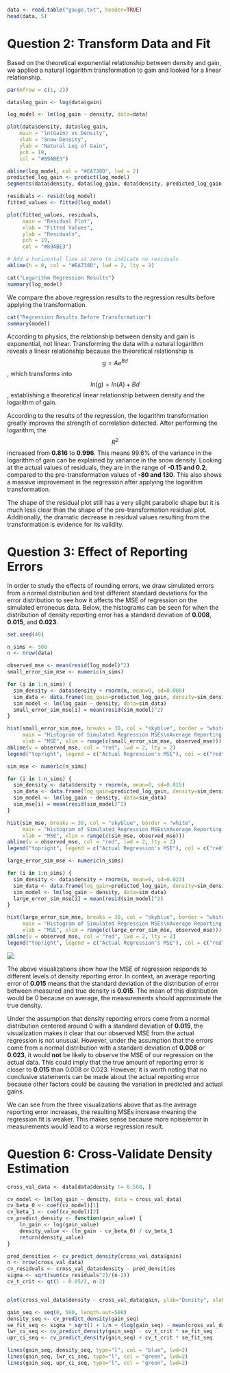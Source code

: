 ```r
data <- read.table("gauge.txt", header=TRUE)
head(data, 5)
```

# Question 2: Transform Data and Fit

Based on the theoretical exponential relationship between density and gain, we applied a natural logarithm transformation to gain and looked for a linear relationship.

```r
par(mfrow = c(1, 2))

data$log_gain <- log(data$gain)

log_model <- lm(log_gain ~ density, data=data)

plot(data$density, data$log_gain,
    main = "ln(Gain) vs Density", 
    xlab = "Snow Density", 
    ylab = "Natural Log of Gain", 
    pch = 19, 
    col = "#89ABE3")

abline(log_model, col = "#EA738D", lwd = 2)
predicted_log_gain <- predict(log_model)
segments(data$density, data$log_gain, data$density, predicted_log_gain, col = "purple", lwd = 1, lty = 2)

residuals <- resid(log_model)
fitted_values <- fitted(log_model)

plot(fitted_values, residuals, 
     main = "Residual Plot", 
     xlab = "Fitted Values", 
     ylab = "Residuals", 
     pch = 19, 
     col = "#89ABE3")

# Add a horizontal line at zero to indicate no residuals
abline(h = 0, col = "#EA738D", lwd = 2, lty = 2)
```

```r
cat("Logarithm Regression Results")
summary(log_model)
```

We compare the above regression results to the regression results before applying the transformation.

```r
cat("Regression Results Before Transformation")
summary(model)
```

According to physics, the relationship between density and gain is exponential, not linear. Transforming the data with a natural logarithm reveals a linear relationship because the theoretical relationship is $$g = Ae^{Bd}$$, which transforms into $$ln(g) = ln(A) + Bd$$, establishing a theoretical linear relationship between density and the logarithm of gain.

According to the results of the regression, the logarithm transformation greatly improves the strength of correlation detected. After performing the logarithm, the $$R^2$$ increased from **0.816** to **0.996**. This means 99.6% of the variance in the logarithm of gain can be explained by variance in the snow density. Looking at the actual values of residuals, they are in the range of **-0.15 and 0.2**, compared to the pre-transformation values of **-80 and 130**. This also shows a massive improvement in the regression after applying the logarithm transformation.

The shape of the residual plot still has a very slight parabolic shape but it is much less clear than the shape of the pre-transformation residual plot. Additionally, the dramatic decrease in residual values resulting from the transformation is evidence for its validity.

# Question 3: Effect of Reporting Errors

In order to study the effects of rounding errors, we draw simulated errors from a normal distribution and test different standard deviations for the error distribution to see how it affects the MSE of regression on the simulated erroneous data. Below, the histograms can be seen for when the distribution of density reporting error has a standard deviation of **0.008**, **0.015**, and **0.023**.

```r
set.seed(49)

n_sims <- 500
n <- nrow(data)

observed_mse <- mean(resid(log_model)^2)
small_error_sim_mse <- numeric(n_sims)

for (i in 1:n_sims) {
  sim_density <- data$density + rnorm(n, mean=0, sd=0.008)
  sim_data <- data.frame(log_gain=predicted_log_gain, density=sim_density)
  sim_model <- lm(log_gain ~ density, data=sim_data)
  small_error_sim_mse[i] = mean(resid(sim_model)^2)
}

hist(small_error_sim_mse, breaks = 30, col = "skyblue", border = "white",
     main = "Histogram of Simulated Regression MSEs\nAverage Reporting Error = 0.008",
     xlab = "MSE", xlim = range(c(small_error_sim_mse, observed_mse)))
abline(v = observed_mse, col = "red", lwd = 2, lty = 2)
legend("topright", legend = c("Actual Regression's MSE"), col = c("red"), lwd = 2, lty = 2)

sim_mse <- numeric(n_sims)

for (i in 1:n_sims) {
  sim_density <- data$density + rnorm(n, mean=0, sd=0.015)
  sim_data <- data.frame(log_gain=predicted_log_gain, density=sim_density)
  sim_model <- lm(log_gain ~ density, data=sim_data)
  sim_mse[i] = mean(resid(sim_model)^2)
}

hist(sim_mse, breaks = 30, col = "skyblue", border = "white",
     main = "Histogram of Simulated Regression MSEs\nAverage Reporting Error = 0.015",
     xlab = "MSE", xlim = range(c(sim_mse, observed_mse)))
abline(v = observed_mse, col = "red", lwd = 2, lty = 2)
legend("topright", legend = c("Actual Regression's MSE"), col = c("red"), lwd = 2, lty = 2)

large_error_sim_mse <- numeric(n_sims)

for (i in 1:n_sims) {
  sim_density <- data$density + rnorm(n, mean=0, sd=0.023)
  sim_data <- data.frame(log_gain=predicted_log_gain, density=sim_density)
  sim_model <- lm(log_gain ~ density, data=sim_data)
  large_error_sim_mse[i] = mean(resid(sim_model)^2)
}

hist(large_error_sim_mse, breaks = 30, col = "skyblue", border = "white",
     main = "Histogram of Simulated Regression MSEs\nAverage Reporting Error = 0.023",
     xlab = "MSE", xlim = range(c(large_error_sim_mse, observed_mse)))
abline(v = observed_mse, col = "red", lwd = 2, lty = 2)
legend("topright", legend = c("Actual Regression's MSE"), col = c("red"), lwd = 2, lty = 2)
```

![](images/clipboard-9133593.png)

The above visualizations show how the MSE of regression responds to different levels of density reporting error. In context, an average reporting error of **0.015** means that the standard deviation of the distribution of error between measured and true density is **0.015**. The mean of this distribution would be 0 because on average, the measurements should approximate the true density.

Under the assumption that density reporting errors come from a normal distribution centered around 0 with a standard deviation of **0.015**, the visualization makes it clear that our observed MSE from the actual regression is not unusual. However, under the assumption that the errors come from a normal distribution with a standard deviation of **0.008** or **0.023**, it would **not** be likely to observe the MSE of our regression on the actual data. This could imply that the true amount of reporting error is closer to **0.015** than 0.008 or 0.023. However, it is worth noting that no conclusive statements can be made about the actual reporting error because other factors could be causing the variation in predicted and actual gains.

We can see from the three visualizations above that as the average reporting error increases, the resulting MSEs increase meaning the regression fit is weaker. This makes sense because more noise/error in measurements would lead to a worse regression result.

# Question 6: Cross-Validate Density Estimation

```r
cross_val_data <- data[data$density != 0.508, ]

cv_model <- lm(log_gain ~ density, data = cross_val_data)
cv_beta_0 <- coef(cv_model)[1]
cv_beta_1 <- coef(cv_model)[2]
cv_predict_density <- function(gain_value) {
    ln_gain <- log(gain_value)
    density_value <- (ln_gain - cv_beta_0) / cv_beta_1
    return(density_value)
}

pred_densities <- cv_predict_density(cross_val_data$gain)
n <- nrow(cross_val_data)
cv_residuals <- cross_val_data$density - pred_densities
sigma <- sqrt(sum(cv_residuals^2)/(n-2))
cv_t_crit <- qt(1 - 0.05/2, n-2)


plot(cross_val_data$density ~ cross_val_data$gain, ylab="Density", xlab="Gain")

gain_seq <- seq(0, 500, length.out=500)
density_seq <- cv_predict_density(gain_seq)
se_fit_seq <- sigma * sqrt(1 + 1/n + (log(gain_seq) - mean(cross_val_data$log_gain))^2 / sum((cross_val_data$log_gain - mean(cross_val_data$log_gain))^2))
lwr_ci_seq <- cv_predict_density(gain_seq) - cv_t_crit * se_fit_seq
upr_ci_seq <- cv_predict_density(gain_seq) + cv_t_crit * se_fit_seq

lines(gain_seq, density_seq, type="l", col = "blue", lwd=2)
lines(gain_seq, lwr_ci_seq, type="l", col = "green", lwd=2)
lines(gain_seq, upr_ci_seq, type="l", col = "green", lwd=2)
```
